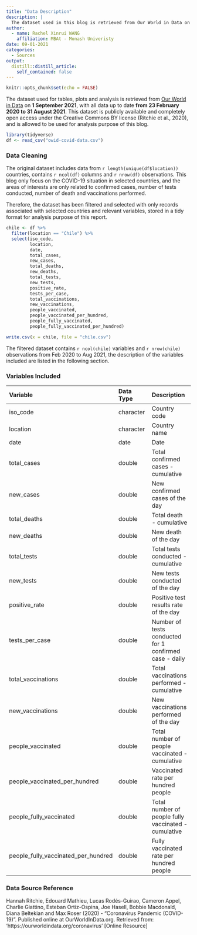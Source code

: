 ```yaml
---
title: "Data Description"
description: |
  The dataset used in this blog is retrieved from Our World in Data on 1 Sep 2021.
author:
  - name: Rachel Xinrui WANG
    affiliation: MBAt - Monash Univeristy
date: 09-01-2021
categories:
  - Sources
output:
  distill::distill_article:
    self_contained: false
---
```



```r
knitr::opts_chunk$set(echo = FALSE)
```


The dataset used for tables, plots and analysis is retrieved from [Our World in Data](https://ourworldindata.org/coronavirus/country/chile) on **1 September 2021**, with all data up to date **from 23 February 2020 to 31 August 2021**. This dataset is publicly available and completely open access under the Creative Commons BY license (Ritchie et al., 2020), and is allowed to be used for analysis purpose of this blog.

```r
library(tidyverse)
df <- read_csv("owid-covid-data.csv")

```

### Data Cleaning

The original dataset includes data from `r length(unique(df$location))` countries, contains `r ncol(df)` columns and `r nrow(df)` observations. This blog only focus on the COVID-19 situation in selected countries, and the areas of interests are only related to confirmed cases, number of tests conducted, number of death and vaccinations performed. 

Therefore, the dataset has been filtered and selected with only records associated with selected countries and relevant variables, stored in a tidy format for analysis purpose of this report.

```r
chile <- df %>% 
  filter(location == "Chile") %>% 
  select(iso_code,
         location,
         date,
         total_cases,
         new_cases,
         total_deaths,
         new_deaths,
         total_tests,
         new_tests,
         positive_rate,
         tests_per_case,
         total_vaccinations,
         new_vaccinations,
         people_vaccinated,
         people_vaccinated_per_hundred,
         people_fully_vaccinated,
         people_fully_vaccinated_per_hundred)
```

```r
write.csv(x = chile, file = "chile.csv")
```

The filtered dataset contains `r ncol(chile)` variables and `r nrow(chile)` observations from Feb 2020 to Aug 2021, the description of the variables included are listed in the following section.

### Variables Included

|Variable         |Data Type |Description  |
|:----------------|:---------|:------------|
|iso_code                            |character |Country code |
|location                            |character |Country name |
|date                                |date      |Date         |
|total_cases                         |double    |Total confirmed cases - cumulative |
|new_cases                           |double    |New confirmed cases of the day|
|total_deaths                        |double    |Total death - cumulative |
|new_deaths                          |double    |New death of the day |
|total_tests                         |double    |Total tests conducted - cumulative |
|new_tests                           |double    |New tests conducted of the day |
|positive_rate                       |double    |Positive test results rate of the day|
|tests_per_case                      |double    |Number of tests conducted for 1 confirmed case - daily|
|total_vaccinations                  |double    |Total vaccinations performed - cumulative |
|new_vaccinations                    |double    |New vaccinations performed of the day |
|people_vaccinated                   |double    |Total number of people vaccinated - cumulative |
|people_vaccinated_per_hundred       |double    |Vaccinated rate per hundred people |
|people_fully_vaccinated             |double    |Total number of people fully vaccinated - cumulative |
|people_fully_vaccinated_per_hundred |double    |Fully vaccinated rate per hundred people |


### Data Source Reference

Hannah Ritchie, Edouard Mathieu, Lucas Rodés-Guirao, Cameron Appel, Charlie Giattino, Esteban Ortiz-Ospina, Joe Hasell, Bobbie Macdonald, Diana Beltekian and Max Roser (2020) - "Coronavirus Pandemic (COVID-19)". Published online at OurWorldInData.org. Retrieved from: 'https://ourworldindata.org/coronavirus' [Online Resource]